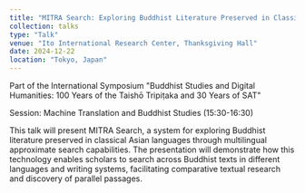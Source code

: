 ```yaml
---
title: "MITRA Search: Exploring Buddhist Literature Preserved in Classical Asian Languages with Multilingual Approximate Search"
collection: talks
type: "Talk"
venue: "Ito International Research Center, Thanksgiving Hall"
date: 2024-12-22
location: "Tokyo, Japan"
---
```


Part of the International Symposium "Buddhist Studies and Digital Humanities: 100 Years of the Taishō Tripiṭaka and 30 Years of SAT"

Session: Machine Translation and Buddhist Studies (15:30-16:30)

This talk will present MITRA Search, a system for exploring Buddhist literature preserved in classical Asian languages through multilingual approximate search capabilities. The presentation will demonstrate how this technology enables scholars to search across Buddhist texts in different languages and writing systems, facilitating comparative textual research and discovery of parallel passages.
